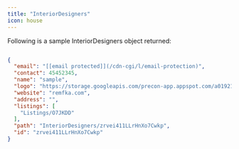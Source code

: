 ```yaml
---
title: "InteriorDesigners"
icon: house
---
```


Following is a sample InteriorDesigners object returned:

```JSON JSON

{
  "email": "[[email protected]](/cdn-cgi/l/email-protection)",
  "contact": 45452345,
  "name": "sample",
  "logo": "https://storage.googleapis.com/precon-app.appspot.com/a01921a3-3132-41e0-84ee-3be95cf5ea43.png",
  "website": "remfka.com",
  "address": "",
  "listings": [
    "Listings/O7JKDD"
  ],
  "path": "InteriorDesigners/zrvei411LLrHnXo7Cwkp",
  "id": "zrvei411LLrHnXo7Cwkp"
}
```
